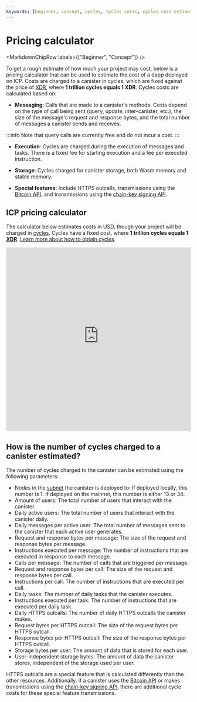 ```yaml
---
keywords: [beginner, concept, cycles, cycles costs, cycles cost estimations, pricing, pricing calculations, calculator]
---
```



# Pricing calculator

<MarkdownChipRow labels={["Beginner", "Concept"]} />

To get a rough estimate of how much your project may cost, below is a pricing calculator that can be used to estimate the cost of a dapp deployed on ICP. Costs are charged to a canister in cycles, which are fixed against the price of [XDR](/docs/references/glossary#x), where **1 trillion cycles equals 1 XDR**.
Cycles costs are calculated based on:

- **Messaging**: Calls that are made to a canister's methods. Costs depend on the type of call being sent (query, update, inter-canister, etc.), the size of the message's request and response bytes, and the total number of messages a canister sends and receives.

:::info
Note that query calls are currently free and do not incur a cost.
:::

- **Execution**: Cycles are charged during the execution of messages and tasks. There is a fixed fee for starting execution and a fee per executed instruction.

- **Storage**: Cycles charged for canister storage, both Wasm memory and stable memory.

- **Special features**: Include HTTPS outcalls, transmissions using the [Bitcoin API](/docs/references/bitcoin-how-it-works), and transmissions using the [chain-key signing API](/docs/references/t-sigs-how-it-works/).

## ICP pricing calculator

The calculator below estimates costs in USD, though your project will be charged in [cycles](gas-cost.mdx). Cycles have a fixed cost, where **1 trillion cycles equals 1 [XDR](/docs/references/glossary#x)**. [Learn more about how to obtain cycles](/docs/building-apps/getting-started/tokens-and-cycles).

<iframe
  id="frame-src"
  src="https://3d5wy-5aaaa-aaaag-qkhsq-cai.icp0.io/"
  frameborder="0"
  width="100%"
  height="500px"
  overflow="auto"
  allow="accelerometer; autoplay; encrypted-media; gyroscope; fullscreen"
  allowfullscreen
></iframe>


## How is the number of cycles charged to a canister estimated?

The number of cycles charged to the canister can be estimated using the following parameters:

- Nodes in the [subnet](https://learn.internetcomputer.org/hc/en-us/articles/34209955782420-Subnet-Creation) the canister is deployed to: If deployed locally, this number is 1. If deployed on the mainnet, this number is either 13 or 34.
- Amount of users: The total number of users that interact with the canister.
- Daily active users: The total number of users that interact with the canister daily.
- Daily messages per active user: The total number of messages sent to the canister that each active user generates.
- Request and response bytes per message: The size of the request and response bytes per message.
- Instructions executed per message: The number of instructions that are executed in response to each message.
- Calls per message: The number of calls that are triggered per message.
- Request and response bytes per call: The size of the request and response bytes per call.
- Instructions per call: The number of instructions that are executed per call.
- Daily tasks: The number of daily tasks that the canister executes.
- Instructions executed per task: The number of instructions that are executed per daily task.
- Daily HTTPS outcalls: The number of daily HTTPS outcalls the canister makes.
- Request bytes per HTTPS outcall: The size of the request bytes per HTTPS outcall.
- Response bytes per HTTPS outcall: The size of the response bytes per HTTPS outcall.
- Storage bytes per user: The amount of data that is stored for each user.
- User-independent storage bytes: The amount of data the canister stores, independent of the storage used per user.

HTTPS outcalls are a special feature that is calculated differently than the other resources. Additionally, if a canister uses the [Bitcoin API](/docs/references/bitcoin-how-it-works) or makes transmissions using the [chain-key signing API](/docs/references/t-sigs-how-it-works/), there are additional cycle costs for these special feature transmissions.